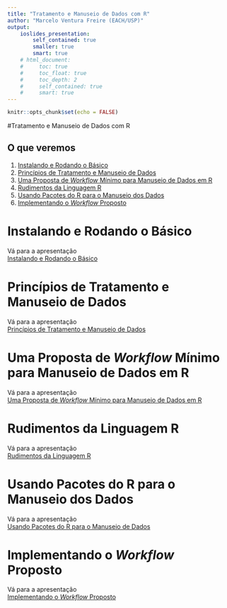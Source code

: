 ```yaml
---
title: "Tratamento e Manuseio de Dados com R"
author: "Marcelo Ventura Freire (EACH/USP)"
output: 
    ioslides_presentation:
        self_contained: true
        smaller: true
        smart: true
    # html_document:
    #     toc: true
    #     toc_float: true
    #     toc_depth: 2
    #     self_contained: true
    #     smart: true
---
```


```r
knitr::opts_chunk$set(echo = FALSE)
```





#Tratamento e Manuseio de Dados com R



## O que veremos

1. [Instalando e Rodando o Básico](#instalando)
1. [Princípios de Tratamento e Manuseio de Dados](#principios)
1. [Uma Proposta de *Workflow* Mínimo para Manuseio de Dados em R](#workflow)
1. [Rudimentos da Linguagem R](#rudimentos)
1. [Usando Pacotes do R para o Manuseio dos Dados](#pacotes)
1. [Implementando o *Workflow* Proposto](#workflow2)





# Instalando e Rodando o Básico {#instalando}

Vá para a apresentação  
[Instalando e Rodando o Básico](instalando.rodando.R.html)






# Princípios de Tratamento e Manuseio de Dados {#principios}

Vá para a apresentação  
[Princípios de Tratamento e Manuseio de Dados](principios.tratamento.dado.html)







# Uma Proposta de *Workflow* Mínimo para Manuseio de Dados em R {#workflow}
Vá para a apresentação  
[Uma Proposta de *Workflow* Mínimo para Manuseio de Dados em R](workflow.html)





# Rudimentos da Linguagem R {#rudimentos}

Vá para a apresentação  
[Rudimentos da Linguagem R](rudimentos.linguagem.R.html)






# Usando Pacotes do R para o Manuseio dos Dados {#pacotes}

Vá para a apresentação  
[Usando Pacotes do R para o Manuseio de Dados](pacotes.manuseio.dados.R.html)







# Implementando o *Workflow* Proposto {#workflow2}
Vá para a apresentação  
[Implementando o *Workflow* Proposto](anusDados/workflow.html#importacao)

